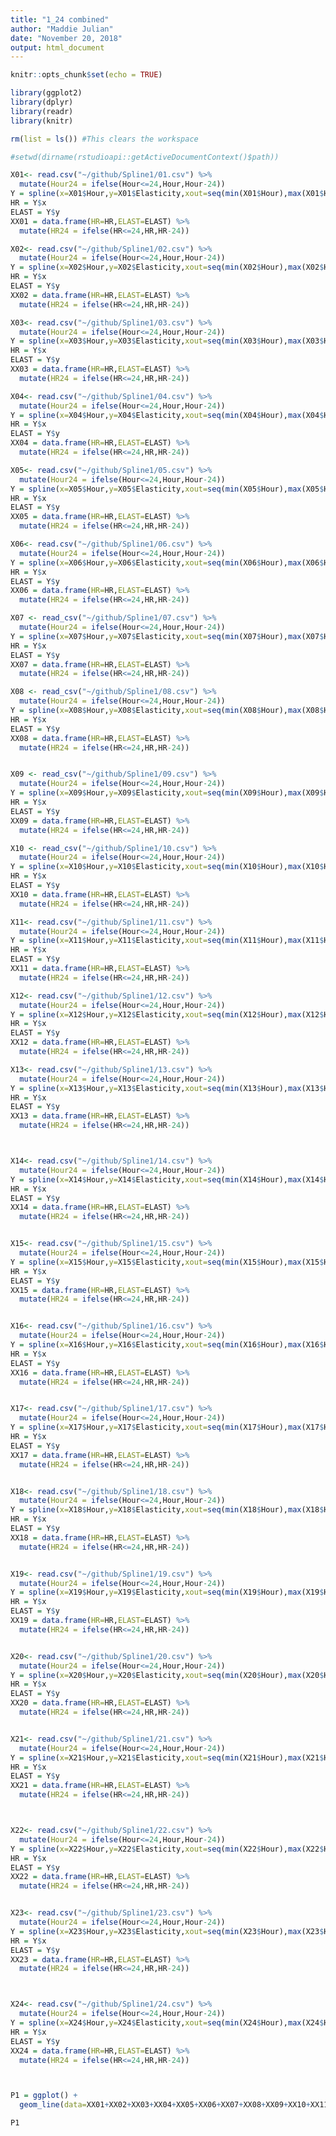 ```yaml
---
title: "1_24 combined"
author: "Maddie Julian"
date: "November 20, 2018"
output: html_document
---
```


```r
knitr::opts_chunk$set(echo = TRUE)
```

```r
library(ggplot2)
library(dplyr)
library(readr)
library(knitr)

rm(list = ls()) #This clears the workspace

#setwd(dirname(rstudioapi::getActiveDocumentContext()$path))

X01<- read.csv("~/github/Spline1/01.csv") %>%
  mutate(Hour24 = ifelse(Hour<=24,Hour,Hour-24))
Y = spline(x=X01$Hour,y=X01$Elasticity,xout=seq(min(X01$Hour),max(X01$Hour)))
HR = Y$x
ELAST = Y$y
XX01 = data.frame(HR=HR,ELAST=ELAST) %>%
  mutate(HR24 = ifelse(HR<=24,HR,HR-24))

X02<- read.csv("~/github/Spline1/02.csv") %>%
  mutate(Hour24 = ifelse(Hour<=24,Hour,Hour-24))
Y = spline(x=X02$Hour,y=X02$Elasticity,xout=seq(min(X02$Hour),max(X02$Hour)))
HR = Y$x
ELAST = Y$y
XX02 = data.frame(HR=HR,ELAST=ELAST) %>%
  mutate(HR24 = ifelse(HR<=24,HR,HR-24))

X03<- read.csv("~/github/Spline1/03.csv") %>%
  mutate(Hour24 = ifelse(Hour<=24,Hour,Hour-24))
Y = spline(x=X03$Hour,y=X03$Elasticity,xout=seq(min(X03$Hour),max(X03$Hour)))
HR = Y$x
ELAST = Y$y
XX03 = data.frame(HR=HR,ELAST=ELAST) %>%
  mutate(HR24 = ifelse(HR<=24,HR,HR-24))

X04<- read.csv("~/github/Spline1/04.csv") %>%
  mutate(Hour24 = ifelse(Hour<=24,Hour,Hour-24))
Y = spline(x=X04$Hour,y=X04$Elasticity,xout=seq(min(X04$Hour),max(X04$Hour)))
HR = Y$x
ELAST = Y$y
XX04 = data.frame(HR=HR,ELAST=ELAST) %>%
  mutate(HR24 = ifelse(HR<=24,HR,HR-24))

X05<- read.csv("~/github/Spline1/05.csv") %>%
  mutate(Hour24 = ifelse(Hour<=24,Hour,Hour-24))
Y = spline(x=X05$Hour,y=X05$Elasticity,xout=seq(min(X05$Hour),max(X05$Hour)))
HR = Y$x
ELAST = Y$y
XX05 = data.frame(HR=HR,ELAST=ELAST) %>%
  mutate(HR24 = ifelse(HR<=24,HR,HR-24))

X06<- read.csv("~/github/Spline1/06.csv") %>%
  mutate(Hour24 = ifelse(Hour<=24,Hour,Hour-24))
Y = spline(x=X06$Hour,y=X06$Elasticity,xout=seq(min(X06$Hour),max(X06$Hour)))
HR = Y$x
ELAST = Y$y
XX06 = data.frame(HR=HR,ELAST=ELAST) %>%
  mutate(HR24 = ifelse(HR<=24,HR,HR-24))

X07 <- read_csv("~/github/Spline1/07.csv") %>%
  mutate(Hour24 = ifelse(Hour<=24,Hour,Hour-24))
Y = spline(x=X07$Hour,y=X07$Elasticity,xout=seq(min(X07$Hour),max(X07$Hour)))
HR = Y$x
ELAST = Y$y
XX07 = data.frame(HR=HR,ELAST=ELAST) %>%
  mutate(HR24 = ifelse(HR<=24,HR,HR-24))

X08 <- read_csv("~/github/Spline1/08.csv") %>%
  mutate(Hour24 = ifelse(Hour<=24,Hour,Hour-24))
Y = spline(x=X08$Hour,y=X08$Elasticity,xout=seq(min(X08$Hour),max(X08$Hour)))
HR = Y$x
ELAST = Y$y
XX08 = data.frame(HR=HR,ELAST=ELAST) %>%
  mutate(HR24 = ifelse(HR<=24,HR,HR-24))


X09 <- read_csv("~/github/Spline1/09.csv") %>%
  mutate(Hour24 = ifelse(Hour<=24,Hour,Hour-24))
Y = spline(x=X09$Hour,y=X09$Elasticity,xout=seq(min(X09$Hour),max(X09$Hour)))
HR = Y$x
ELAST = Y$y
XX09 = data.frame(HR=HR,ELAST=ELAST) %>%
  mutate(HR24 = ifelse(HR<=24,HR,HR-24))

X10 <- read_csv("~/github/Spline1/10.csv") %>%
  mutate(Hour24 = ifelse(Hour<=24,Hour,Hour-24))
Y = spline(x=X10$Hour,y=X10$Elasticity,xout=seq(min(X10$Hour),max(X10$Hour)))
HR = Y$x
ELAST = Y$y
XX10 = data.frame(HR=HR,ELAST=ELAST) %>%
  mutate(HR24 = ifelse(HR<=24,HR,HR-24))

X11<- read.csv("~/github/Spline1/11.csv") %>%
  mutate(Hour24 = ifelse(Hour<=24,Hour,Hour-24))
Y = spline(x=X11$Hour,y=X11$Elasticity,xout=seq(min(X11$Hour),max(X11$Hour)))
HR = Y$x
ELAST = Y$y
XX11 = data.frame(HR=HR,ELAST=ELAST) %>%
  mutate(HR24 = ifelse(HR<=24,HR,HR-24))

X12<- read.csv("~/github/Spline1/12.csv") %>%
  mutate(Hour24 = ifelse(Hour<=24,Hour,Hour-24))
Y = spline(x=X12$Hour,y=X12$Elasticity,xout=seq(min(X12$Hour),max(X12$Hour)))
HR = Y$x
ELAST = Y$y
XX12 = data.frame(HR=HR,ELAST=ELAST) %>%
  mutate(HR24 = ifelse(HR<=24,HR,HR-24))

X13<- read.csv("~/github/Spline1/13.csv") %>%
  mutate(Hour24 = ifelse(Hour<=24,Hour,Hour-24))
Y = spline(x=X13$Hour,y=X13$Elasticity,xout=seq(min(X13$Hour),max(X13$Hour)))
HR = Y$x
ELAST = Y$y
XX13 = data.frame(HR=HR,ELAST=ELAST) %>%
  mutate(HR24 = ifelse(HR<=24,HR,HR-24))



X14<- read.csv("~/github/Spline1/14.csv") %>%
  mutate(Hour24 = ifelse(Hour<=24,Hour,Hour-24))
Y = spline(x=X14$Hour,y=X14$Elasticity,xout=seq(min(X14$Hour),max(X14$Hour)))
HR = Y$x
ELAST = Y$y
XX14 = data.frame(HR=HR,ELAST=ELAST) %>%
  mutate(HR24 = ifelse(HR<=24,HR,HR-24))


X15<- read.csv("~/github/Spline1/15.csv") %>%
  mutate(Hour24 = ifelse(Hour<=24,Hour,Hour-24))
Y = spline(x=X15$Hour,y=X15$Elasticity,xout=seq(min(X15$Hour),max(X15$Hour)))
HR = Y$x
ELAST = Y$y
XX15 = data.frame(HR=HR,ELAST=ELAST) %>%
  mutate(HR24 = ifelse(HR<=24,HR,HR-24))


X16<- read.csv("~/github/Spline1/16.csv") %>%
  mutate(Hour24 = ifelse(Hour<=24,Hour,Hour-24))
Y = spline(x=X16$Hour,y=X16$Elasticity,xout=seq(min(X16$Hour),max(X16$Hour)))
HR = Y$x
ELAST = Y$y
XX16 = data.frame(HR=HR,ELAST=ELAST) %>%
  mutate(HR24 = ifelse(HR<=24,HR,HR-24))


X17<- read.csv("~/github/Spline1/17.csv") %>%
  mutate(Hour24 = ifelse(Hour<=24,Hour,Hour-24))
Y = spline(x=X17$Hour,y=X17$Elasticity,xout=seq(min(X17$Hour),max(X17$Hour)))
HR = Y$x
ELAST = Y$y
XX17 = data.frame(HR=HR,ELAST=ELAST) %>%
  mutate(HR24 = ifelse(HR<=24,HR,HR-24))


X18<- read.csv("~/github/Spline1/18.csv") %>%
  mutate(Hour24 = ifelse(Hour<=24,Hour,Hour-24))
Y = spline(x=X18$Hour,y=X18$Elasticity,xout=seq(min(X18$Hour),max(X18$Hour)))
HR = Y$x
ELAST = Y$y
XX18 = data.frame(HR=HR,ELAST=ELAST) %>%
  mutate(HR24 = ifelse(HR<=24,HR,HR-24))


X19<- read.csv("~/github/Spline1/19.csv") %>%
  mutate(Hour24 = ifelse(Hour<=24,Hour,Hour-24))
Y = spline(x=X19$Hour,y=X19$Elasticity,xout=seq(min(X19$Hour),max(X19$Hour)))
HR = Y$x
ELAST = Y$y
XX19 = data.frame(HR=HR,ELAST=ELAST) %>%
  mutate(HR24 = ifelse(HR<=24,HR,HR-24))


X20<- read.csv("~/github/Spline1/20.csv") %>%
  mutate(Hour24 = ifelse(Hour<=24,Hour,Hour-24))
Y = spline(x=X20$Hour,y=X20$Elasticity,xout=seq(min(X20$Hour),max(X20$Hour)))
HR = Y$x
ELAST = Y$y
XX20 = data.frame(HR=HR,ELAST=ELAST) %>%
  mutate(HR24 = ifelse(HR<=24,HR,HR-24))


X21<- read.csv("~/github/Spline1/21.csv") %>%
  mutate(Hour24 = ifelse(Hour<=24,Hour,Hour-24))
Y = spline(x=X21$Hour,y=X21$Elasticity,xout=seq(min(X21$Hour),max(X21$Hour)))
HR = Y$x
ELAST = Y$y
XX21 = data.frame(HR=HR,ELAST=ELAST) %>%
  mutate(HR24 = ifelse(HR<=24,HR,HR-24))



X22<- read.csv("~/github/Spline1/22.csv") %>%
  mutate(Hour24 = ifelse(Hour<=24,Hour,Hour-24))
Y = spline(x=X22$Hour,y=X22$Elasticity,xout=seq(min(X22$Hour),max(X22$Hour)))
HR = Y$x
ELAST = Y$y
XX22 = data.frame(HR=HR,ELAST=ELAST) %>%
  mutate(HR24 = ifelse(HR<=24,HR,HR-24))


X23<- read.csv("~/github/Spline1/23.csv") %>%
  mutate(Hour24 = ifelse(Hour<=24,Hour,Hour-24))
Y = spline(x=X23$Hour,y=X23$Elasticity,xout=seq(min(X23$Hour),max(X23$Hour)))
HR = Y$x
ELAST = Y$y
XX23 = data.frame(HR=HR,ELAST=ELAST) %>%
  mutate(HR24 = ifelse(HR<=24,HR,HR-24))



X24<- read.csv("~/github/Spline1/24.csv") %>%
  mutate(Hour24 = ifelse(Hour<=24,Hour,Hour-24))
Y = spline(x=X24$Hour,y=X24$Elasticity,xout=seq(min(X24$Hour),max(X24$Hour)))
HR = Y$x
ELAST = Y$y
XX24 = data.frame(HR=HR,ELAST=ELAST) %>%
  mutate(HR24 = ifelse(HR<=24,HR,HR-24))



P1 = ggplot() +
  geom_line(data=XX01+XX02+XX03+XX04+XX05+XX06+XX07+XX08+XX09+XX10+XX11+XX12+XX13+XX14+XX15+XX16+XX17+XX18+XX19+XX20+XX21+XX22+XX23,aes(x=HR24,y=ELAST),size=2,color="blue") 

P1
```